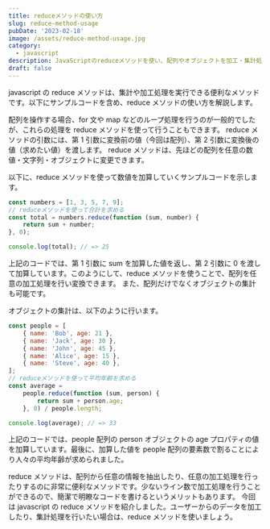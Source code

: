 ```yaml
---
title: reduceメソッドの使い方
slug: reduce-method-usage
pubDate: '2023-02-18'
image: /assets/reduce-method-usage.jpg
category:
  - javascript
description: JavaScriptのreduceメソッドを使い、配列やオブジェクトを加工・集計処理する方法を解説。サンプルコード付きで活用方法も紹介。複雑な加工を簡潔なライン数で行えるメリットも！
draft: false
---
```


javascript の reduce メソッドは、集計や加工処理を実行できる便利なメソッドです。以下にサンプルコードを含め、reduce メソッドの使い方を解説します。

配列を操作する場合、for 文や map などのループ処理を行うのが一般的でしたが、これらの処理を reduce メソッドを使って行うこともできます。
reduce メソッドの引数には、第 1 引数に変換前の値（今回は配列）、第 2 引数に変換後の値（求めたい値）を渡します。 reduce メソッドは、先ほどの配列を任意の数値・文字列・オブジェクトに変更できます。

以下に、reduce メソッドを使って数値を加算していくサンプルコードを示します。

```javascript
const numbers = [1, 3, 5, 7, 9];
// reduceメソッドを使って合計を求める
const total = numbers.reduce(function (sum, number) {
	return sum + number;
}, 0);

console.log(total); // => 25
```

上記のコードでは、第 1 引数に sum を加算した値を返し、第 2 引数に 0 を渡して加算しています。このようにして、reduce メソッドを使うことで、配列を任意の加工処理を行い変換できます。 また、配列だけでなくオブジェクトの集計も可能です。

オブジェクトの集計は、以下のように行います。

```javascript
const people = [
	{ name: 'Bob', age: 21 },
	{ name: 'Jack', age: 30 },
	{ name: 'John', age: 45 },
	{ name: 'Alice', age: 15 },
	{ name: 'Steve', age: 40 },
];
// reduceメソッドを使って平均年齢を求める
const average =
	people.reduce(function (sum, person) {
		return sum + person.age;
	}, 0) / people.length;

console.log(average); // => 33
```

上記のコードでは、people 配列の person オブジェクトの age プロパティの値を加算しています。最後に、加算した値を people 配列の要素数で割ることにより人々の平均年齢が求められました。

reduce メソッドは、配列から任意の情報を抽出したり、任意の加工処理を行ったりするのに非常に便利なメソッドです。少ないライン数で加工処理を行うことができるので、簡潔で明瞭なコードを書けるというメリットもあります。 今回は javascript の reduce メソッドを紹介しました。ユーザーからのデータを加工したり、集計処理を行いたい場合は、reduce メソッドを使いましょう。

